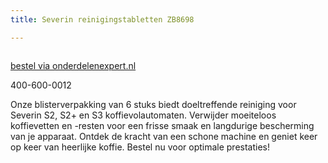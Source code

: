 ```yaml
---
title: Severin reinigingstabletten ZB8698

---
```



<Image src={imageProduct} width={imageProduct.width} alt="" />

[bestel via onderdelenexpert.nl](https://www.onderdelenexpert.nl/severin-reinigingstabletten-koffiezetter-8698-000-8698000)

400-600-0012

Onze blisterverpakking van 6 stuks biedt doeltreffende reiniging voor Severin S2, S2+ en S3 koffievolautomaten. Verwijder moeiteloos koffievetten en -resten voor een frisse smaak en langdurige bescherming van je apparaat. Ontdek de kracht van een schone machine en geniet keer op keer van heerlijke koffie. Bestel nu voor optimale prestaties!
